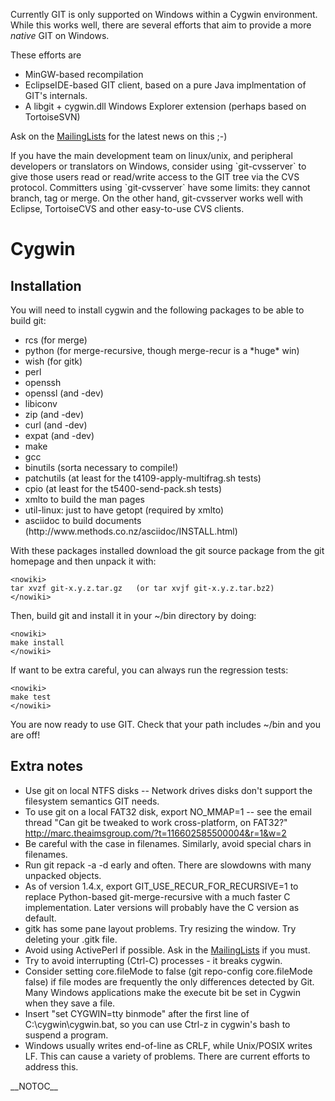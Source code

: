 Currently GIT is only supported on Windows within a Cygwin environment. While this works well, there are several efforts that aim to provide a more <i>native</i> GIT on Windows.

These efforts are
* MinGW-based recompilation
* EclipseIDE-based GIT client, based on a pure Java implmentation of GIT's internals.
* A libgit + cygwin.dll Windows Explorer extension (perhaps based on TortoiseSVN)

Ask on the [[MailingLists]] for the latest news on this ;-)

If you have the main development team on linux/unix, and peripheral developers or translators on Windows, consider using `git-cvsserver` to give those users read or read/write access to the GIT tree via the CVS protocol. Committers using `git-cvsserver` have some limits: they cannot branch, tag or merge. On the other hand, git-cvsserver works well with Eclipse, TortoiseCVS and other easy-to-use CVS clients.

= Cygwin =
== Installation ==

You will need to install cygwin and the following packages to be able to build git:

* rcs (for merge)
* python (for merge-recursive, though merge-recur is a *huge* win)
* wish (for gitk)
* perl
* openssh
* openssl (and -dev)
* libiconv
* zip (and -dev)
* curl (and -dev)
* expat (and -dev)
* make
* gcc
* binutils (sorta necessary to compile!)
* patchutils (at least for the t4109-apply-multifrag.sh tests)
* cpio (at least for the t5400-send-pack.sh tests)
* xmlto to build the man pages
* util-linux: just to have getopt (required by xmlto)
* asciidoc to build documents (http://www.methods.co.nz/asciidoc/INSTALL.html)

With these packages installed download the git source package from the git homepage and then unpack it with:

<pre><nowiki>
tar xvzf git-x.y.z.tar.gz   (or tar xvjf git-x.y.z.tar.bz2)
</nowiki></pre>

Then, build git and install it in your ~/bin directory by doing:

<pre><nowiki>
make install
</nowiki></pre>

If want to be extra careful, you can always run the regression tests:
<pre><nowiki>
make test
</nowiki></pre>

You are now ready to use GIT. Check that your path includes ~/bin and you are off!

== Extra notes ==

* Use git on local NTFS disks -- Network drives disks don't support the filesystem semantics GIT needs.
* To use git on a local FAT32 disk, export NO_MMAP=1 -- see the email thread "Can git be tweaked to work cross-platform, on FAT32?" http://marc.theaimsgroup.com/?t=116602585500004&r=1&w=2
* Be careful with the case in filenames. Similarly, avoid special chars in filenames. 
* Run git repack -a -d early and often. There are slowdowns with many unpacked objects.
* As of version 1.4.x, export GIT_USE_RECUR_FOR_RECURSIVE=1 to replace Python-based git-merge-recursive with a much faster C implementation. Later versions will probably have the C version as default. 
* gitk has some pane layout problems. Try resizing the window. Try deleting your .gitk file.
* Avoid using ActivePerl if possible. Ask in the [[MailingLists]] if you must.
* Try to avoid interrupting (Ctrl-C) processes - it breaks cygwin.
* Consider setting core.fileMode to false (git repo-config core.fileMode false) if file modes are frequently the only differences detected by Git.  Many Windows applications make the execute bit be set in Cygwin when they save a file.
* Insert "set CYGWIN=tty binmode" after the first line of C:\cygwin\cygwin.bat, so you can use Ctrl-z in cygwin's bash to suspend a program.
* Windows usually writes end-of-line as CRLF, while Unix/POSIX writes LF.  This can cause a variety of problems.  There are current efforts to address this.

__NOTOC__
